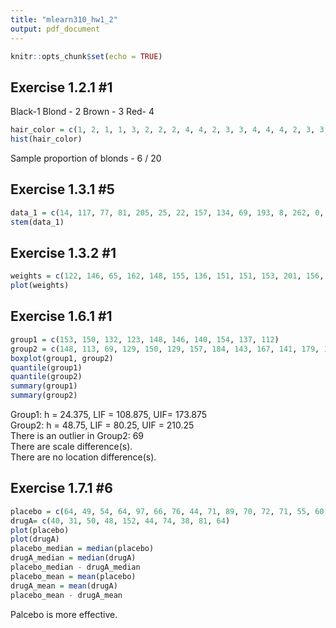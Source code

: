 ```yaml
---
title: "mlearn310_hw1_2"
output: pdf_document
---
```


```r
knitr::opts_chunk$set(echo = TRUE)
```

## Exercise 1.2.1  #1
Black-1
Blond - 2
Brown - 3
Red- 4
```r
hair_color = c(1, 2, 1, 1, 3, 2, 2, 2, 4, 4, 2, 3, 3, 4, 4, 4, 2, 3, 3, 3)
hist(hair_color)
```
Sample proportion of blonds - 6 / 20

## Exercise 1.3.1  #5
```r
data_1 = c(14, 117, 77, 81, 205, 25, 22, 157, 134, 69, 193, 8, 262, 0, 156, 194, 17, 100, 50, 53, 235, 29, 191, 81, 167, 29, 158, 105, 171, 2, 8, 89, 82, 11, 247, 149, 106, 61, 18, 172)
stem(data_1)
```

## Exercise 1.3.2  #1
```r
weights = c(122, 146, 65, 162, 148, 155, 136, 151, 151, 153, 201, 156, 235, 157, 160, 171, 178, 197, 142, 131)
plot(weights)
```

## Exercise 1.6.1  #1
```r
group1 = c(153, 150, 132, 123, 148, 146, 140, 154, 137, 112)
group2 = c(148, 113, 69, 129, 150, 129, 157, 184, 143, 167, 141, 179, 124, 130, 166)
boxplot(group1, group2)
quantile(group1)
quantile(group2)
summary(group1)
summary(group2)
```
Group1: h = 24.375, LIF = 108.875, UIF= 173.875  
Group2: h = 48.75, LIF = 80.25, UIF = 210.25   
There is an outlier in Group2: 69  
There are scale difference(s).  
There are no location difference(s).  

## Exercise 1.7.1  #6
```r
placebo = c(64, 49, 54, 64, 97, 66, 76, 44, 71, 89, 70, 72, 71, 55, 60, 62, 46, 77, 86, 71)
drugA= c(40, 31, 50, 48, 152, 44, 74, 38, 81, 64)
plot(placebo)
plot(drugA)
placebo_median = median(placebo)
drugA_median = median(drugA)
placebo_median - drugA_median
placebo_mean = mean(placebo)
drugA_mean = mean(drugA)
placebo_mean - drugA_mean
```
Palcebo is more effective.  


